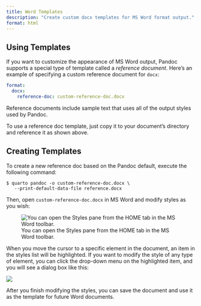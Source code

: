 ```yaml
---
title: Word Templates
description: "Create custom docx templates for MS Word format output."
format: html
---
```


## Using Templates

If you want to customize the appearance of MS Word output, Pandoc supports a special type of template called a *reference document*. Here's an example of specifying a custom reference document for `docx`:

``` yaml
format:
  docx:
    reference-doc: custom-reference-doc.docx
```

Reference documents include sample text that uses all of the output styles used by Pandoc.

To use a reference doc template, just copy it to your document's directory and reference it as shown above.

## Creating Templates

To create a new reference doc based on the Pandoc default, execute the following command:

    $ quarto pandoc -o custom-reference-doc.docx \
       --print-default-data-file reference.docx

Then, open `custom-reference-doc.docx` in MS Word and modify styles as you wish:

![You can open the Styles pane from the HOME tab in the MS Word toolbar.](images/word-styles.png){.preview-image}

When you move the cursor to a specific element in the document, an item in the styles list will be highlighted. If you want to modify the style of any type of element, you can click the drop-down menu on the highlighted item, and you will see a dialog box like this:

![](images/word-modify-styles.png)

After you finish modifying the styles, you can save the document and use it as the template for future Word documents.
